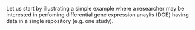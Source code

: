 Let us start by illustrating a simple example where a researcher may be interested in perfoming differential gene expression anaylis (DGE) having data in a single repository (e.g. one study).